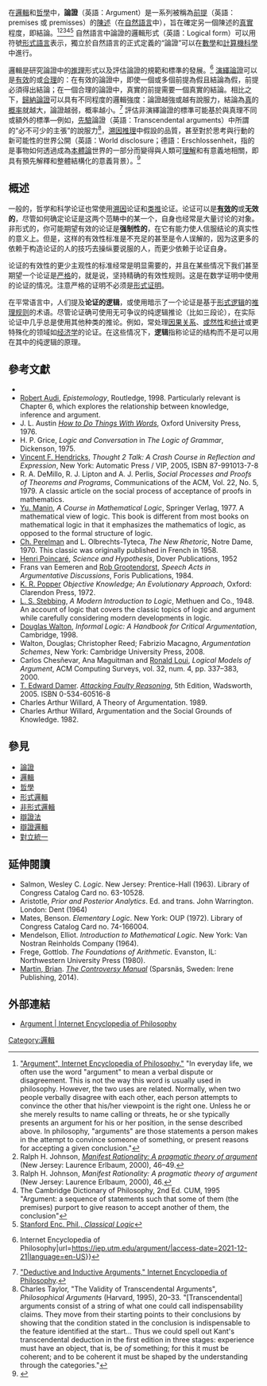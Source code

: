 {{研究}}
在[[邏輯|邏輯]]和[[哲學|哲學]]中，'''論證'''（英語：Argument）是一系列被稱為[[前提|前提]]（英語：premises 或 premisses）的[[陳述|陳述]]（在[[自然語言|自然語言]]中），旨在確定另一個陳述的[[真理|真實]]程度，即結論。<ref>[http://www.iep.utm.edu/argument/ "Argument", Internet Encyclopedia of Philosophy."] "In everyday life, we often use the word "argument" to mean a verbal dispute or disagreement. This is not the way this word is usually used in philosophy. However, the two uses are related. Normally, when two people verbally disagree with each other, each person attempts to convince the other that his/her viewpoint is the right one. Unless he or she merely results to name calling or threats, he or she typically presents an argument for his or her position, in the sense described above. In philosophy, "arguments" are those statements a person makes in the attempt to convince someone of something, or present reasons for accepting a given conclusion."</ref><ref>Ralph H. Johnson, ''[https://www.taylorfrancis.com/books/9781135691202 Manifest Rationality: A pragmatic theory of argument]'' (New Jersey: Laurence Erlbaum, 2000), 46–49.</ref><ref>Ralph H. Johnson, ''Manifest Rationality: A pragmatic theory of argument'' (New Jersey: Laurence Erlbaum, 2000), 46.</ref><ref>The Cambridge Dictionary of Philosophy, 2nd Ed. CUM, 1995 "Argument: a sequence of statements such that some of them (the premises) purport to give reason to accept another of them, the conclusion"</ref><ref>[http://plato.stanford.edu/entries/logic-classical/#3 Stanford Enc. Phil., ''Classical Logic'']</ref> 自然語言中論證的邏輯形式（英語：Logical form）可以用符號[[形式語言|形式語言]]表示，獨立於自然語言的正式定義的“論證”可以在[[數學|數學]]和[[計算機科學|計算機科學]]中進行。

邏輯是研究論證中的[[推理|推理]]形式以及評估論證的規範和標準的發展。<ref>{{Cite web|title=Argument {{!}} Internet Encyclopedia of Philosophy|url=https://iep.utm.edu/argument/|access-date=2021-12-21|language=en-US}}</ref> [[演繹法|演繹論證]]可以是[[有效性|有效]]的或[[可靠性定理|合理]]的：在有效的論證中，即使一個或多個前提為假且結論為假，前提必須得出結論；在一個合理的論證中，真實的前提需要一個真實的結論。相比之下，[[歸納|歸納論證]]可以具有不同程度的邏輯強度：論證越強或越有說服力，結論為[[真|真]]的[[概率|概率]]就越大，論證越弱，概率越小。<ref>[http://www.iep.utm.edu/ded-ind/ "Deductive and Inductive Arguments," Internet Encyclopedia of Philosophy].</ref> 評估非演繹論證的標準可能基於與真理不同或額外的標準—例如，[[先驗與後驗|先驗]]論證（英語：Transcendental arguments）中所謂的“必不可少的主張”的說服力<ref>Charles Taylor, "The Validity of Transcendental Arguments", ''Philosophical Arguments'' (Harvard, 1995), 20–33. "[Transcendental] arguments consist of a string of what one could call indispensability claims. They move from their starting points to their conclusions by showing that the condition stated in the conclusion is indispensable to the feature identified at the start… Thus we could spell out Kant's transcendental deduction in the first edition in three stages: experience must have an object, that is, be ''of'' something; for this it must be coherent; and to be coherent it must be shaped by the understanding through the categories."</ref>，[[溯因推理|溯因推理]]中假設的品質，甚至對於思考與行動的新可能性的世界公開（英語：World disclosure；德語：Erschlossenheit，指的是事物如何透過成為[[本體論|本體論]]世界的一部分而變得與人類可[[理解|理解]]和有意義地相關，即具有預先解釋和整體結構化的意義背景）。<ref>{{cite book|first=Nikolas|last=Kompridis|chapter=World Disclosing Arguments?|title=Critique and Disclosure|url=https://archive.org/details/critiquedisclosu00komp_211|location=Cambridge|publisher=MIT Press|year=2006|pages=[https://archive.org/details/critiquedisclosu00komp_211/page/n132 116]–124|isbn=0262277425}}</ref>

== 概述 ==
一般的，哲学和科学论证也常使用[[溯因推理|溯因]]论证和[[类推|类推]]论证。论证可以是'''[[有效性|有效]]的'''或'''无效的'''，尽管如何确定论证是这两个范畴中的某一个，自身也经常是大量讨论的对象。非形式的，你可能期望有效的论证是'''强制性的'''，在它有能力使人信服结论的真实性的意义上。但是，这样的有效性标准是不充足的甚至是令人误解的，因为这更多的依赖于构造论证的人的技巧去操纵要说服的人，而更少依赖于论证自身。

论证的有效性的更少主观性的标准经常是明显需要的，并且在某些情况下我们甚至期望一个论证是[[严格|严格]]的，就是说，坚持精确的有效性规则。这是在数学证明中使用的论证的情况。注意严格的证明不必须是[[形式证明|形式证明]]。

在平常语言中，人们提及'''论证的逻辑'''，或使用暗示了一个论证是基于[[形式逻辑|形式逻辑]]的[[推理规则|推理规则]]的术语。尽管论证确可使用无可争议的纯逻辑推论（比如三段论），在实际论证中几乎总是使用其他种类的推论。例如，常处理[[因果关系|因果关系]]、[[或然性|或然性]]和[[统计|统计]]或更特殊化的领域如[[经济学|经济学]]的论证。在这些情况下，'''逻辑'''指称论证的结构而不是可以用在其中的纯逻辑的原理。

==參考文獻==
{{Reflist|30em}}
{{refbegin|2}}
* {{cite book|last=Shaw|first=Warren Choate|year=1922|title=The Art of Debate|pages=|publisher=[[Allyn_and_Bacon|Allyn and Bacon]]|ref=Shaw1922|url=https://books.google.com/?id=WgtKAAAAIAAJ&pg=PA74&dq=%22argument+by+analogy%22#PPA74,M1|page=74}}
* [[Robert_Audi|Robert Audi]], ''Epistemology'', Routledge, 1998. Particularly  relevant is Chapter 6, which explores the relationship between knowledge, inference and argument.
*J. L. Austin ''[[How_to_Do_Things_With_Words|How to Do Things With Words]]'', Oxford University Press, 1976.
* H. P. Grice, ''Logic and Conversation'' in ''The Logic of Grammar'', Dickenson, 1975.
* [[Vincent_F._Hendricks|Vincent F. Hendricks]], ''Thought 2 Talk: A Crash Course in Reflection and Expression'', New York: Automatic Press / VIP, 2005, ISBN 87-991013-7-8
* R. A. DeMillo, R. J. Lipton and A. J. Perlis, ''Social Processes and Proofs of Theorems and Programs'', Communications of the ACM, Vol. 22, No. 5, 1979.  A classic article on the social process of acceptance of proofs in mathematics.
* [[Yu._Manin|Yu. Manin]], ''A Course in Mathematical Logic'', Springer Verlag, 1977.  A mathematical view of logic. This book is different from most books on mathematical logic in that it emphasizes the mathematics of logic, as opposed to the formal structure of logic.
* [[Chaim_Perelman|Ch. Perelman]] and L. Olbrechts-Tyteca, ''The New Rhetoric'', Notre Dame, 1970. This classic was originally published in French in 1958.
* [[Henri_Poincaré|Henri Poincaré]], ''Science and Hypothesis'', Dover Publications, 1952
* Frans van Eemeren and [[Rob_Grootendorst|Rob Grootendorst]], ''Speech Acts in Argumentative Discussions'',  Foris Publications, 1984.
* [[K._R._Popper|K. R. Popper]] ''Objective Knowledge; An Evolutionary Approach'', Oxford: Clarendon Press, 1972.
* [[L._S._Stebbing|L. S. Stebbing]], ''A Modern Introduction to Logic'', Methuen and Co., 1948. An account of logic that covers the classic topics of logic and argument while carefully considering modern developments in logic.
* [[Doug_Walton|Douglas Walton]], ''Informal Logic: A Handbook for Critical Argumentation'', Cambridge, 1998.
* Walton, Douglas; Christopher Reed; Fabrizio Macagno, ''Argumentation Schemes'', New York: Cambridge University Press, 2008.
* Carlos Chesñevar, Ana Maguitman and [[Ronald_Loui|Ronald Loui]], ''Logical Models of Argument'', ACM Computing Surveys, vol. 32, num. 4, pp. 337–383, 2000.
* [[T._Edward_Damer|T. Edward Damer]]. ''[[Attacking_Faulty_Reasoning|Attacking Faulty Reasoning]]'', 5th Edition, Wadsworth, 2005. ISBN 0-534-60516-8
* Charles Arthur Willard, A Theory of Argumentation. 1989.
* Charles Arthur Willard, Argumentation and the Social Grounds of Knowledge. 1982.
{{refend}}

==參見==
* [[論證|論證]]
* [[邏輯|邏輯]]
* [[哲學|哲學]]
* [[形式邏輯|形式邏輯]]
* [[非形式邏輯|非形式邏輯]]
* [[辯證法|辯證法]]
* [[辯證邏輯|辯證邏輯]]
* [[對立統一|對立統一]]

==延伸閱讀==
{{refbegin}}
* Salmon, Wesley C. ''Logic''. New Jersey: Prentice-Hall (1963). Library of Congress Catalog Card no. 63-10528.
* Aristotle, ''Prior and Posterior Analytics''. Ed. and trans. John Warrington. London: Dent (1964)
* Mates, Benson. ''Elementary Logic''. New York: OUP (1972). Library of Congress Catalog Card no. 74-166004.
* Mendelson, Elliot. ''Introduction to Mathematical Logic''. New York: Van Nostran Reinholds Company (1964).
* Frege, Gottlob. ''The Foundations of Arithmetic''. Evanston, IL: Northwestern University Press (1980).
* [[Brian_Martin_(social_scientist)|Martin, Brian]]. ''[http://www.bmartin.cc/pubs/14cm/14cm.pdf The Controversy Manual]'' (Sparsnäs, Sweden: Irene Publishing, 2014).
{{refend}}

==外部連結==
*[http://www.iep.utm.edu/argument/ Argument | Internet Encyclopedia of Philosophy]

[[Category:邏輯|Category:邏輯]]